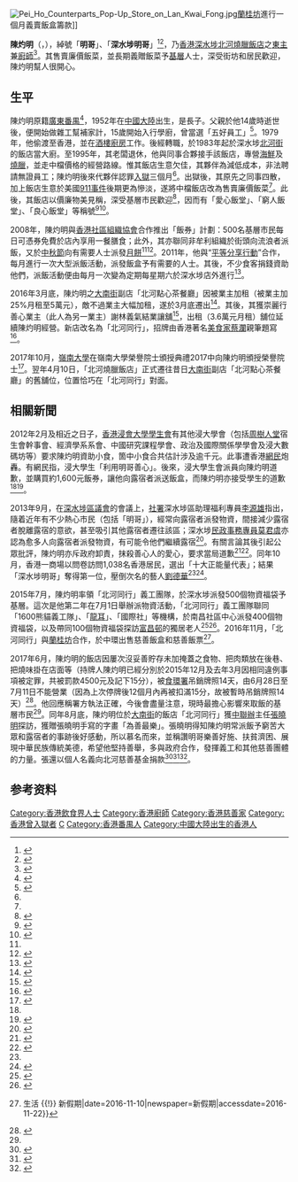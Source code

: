 {{Infobox chef
| name           = 陳灼明
| image          = 陳灼明位於通州街公園前面在2016年6月25日下午大約7時05分.jpg
| image_size     = 250
| caption        = 陳灼明位於[[通州街公園|通州街公園]]前面<br>（2016年6月25日下午大約7時05分）
| birth_date     = {{birth date and age|1952|8|25}}<ref name="向深水埗明哥送大禮"/><ref name="張曉明頻頻落區"/>
| birth_place    = {{CHN}}
| date_of_death  = 
| place_of_death = 
| residence      = {{HKG}}
| restaurants    = [[北河燒臘飯店|北河燒臘飯店]]
| occupation     = 飯店老闆兼廚師
}}

[[File:Pei_Ho_Counterparts_Pop-Up_Store_on_Lan_Kwai_Fong.jpg|thumb]][[蘭桂坊|蘭桂坊]]進行一個月義賣飯盒籌款]]

'''陳灼明'''（{{lang-en|Chan Cheuk Ming}}，{{bd|1952年|8月25日<ref name="向深水埗明哥送大禮"/><ref name="張曉明頻頻落區"/>|||catIdx=C陳灼明}}），綽號「'''明哥'''」、「'''深水埗明哥'''」<ref name="太陽報">{{cite news|title=開心正能量代表 「明哥」居首忌廉哥第八|url=http://www.the-sun.on.cc/cnt/news/20131213/00407_088.html|newspaper=太陽報|date=2013-12-13|accessdate=2014-01-27|archive-date=2019-01-29|archive-url=https://web.archive.org/web/20190129061835/http://www.the-sun.on.cc/cnt/news/20131213/00407_088.html|dead-url=no}}</ref><ref name="A1">{{cite news|title=深水埗明哥強調政治中立 「梁振英訂飯我都幫佢派」|url=http://hk.apple.nextmedia.com/realtime/news/20131224/52024736|newspaper=蘋果日報|date=2013-12-24|accessdate=2014-01-27|archive-date=2017-10-03|archive-url=https://web.archive.org/web/20171003110404/http://hk.apple.nextmedia.com/realtime/news/20131224/52024736|dead-url=no}}</ref>，乃[[香港|香港]][[深水埗|深水埗]][[北河燒臘飯店|北河燒臘飯店]]之[[東主|東主]]兼[[廚師|廚師]]<ref>{{cite_news|url=http://202.181.246.134/goinside/new/story_main.php?user_id=49|title=關於陳灼明|work=[[Go_Inside|Go Inside]]|accessdate=2016-06-27}}{{dead link|date=2018年5月 |bot=InternetArchiveBot |fix-attempted=yes }}</ref>。其售賣廉價飯菜，並長期義贈飯菜予[[基層|基層]]人士，深受街坊和居民歡迎，陳灼明幫人很開心。

==生平==
陳灼明原籍[[廣東|廣東]][[番禺縣|番禺]]<ref>{{cite book|author1=陳雲|coauthors=甄小慧|editor=葉海旋 周凱敏|title=深水埗 大家捱出頭的地方|date=2015年7月|publisher=花千樹出版有限公司|location=香港|isbn=978-988-8265-17-6|page=p.230}}</ref>，1952年在[[中國大陸|中國大陸]]出生，是長子。父親於他14歲時逝世後，便開始做雜工幫補家計，15歲開始入行學廚，曾當選「五好員工」<ref name="明報0306">{{cite news|title=什麼人訪問什麼人﹕13蚊一餸飯的飲食尊嚴|url=http://news.sina.com.hk/news/20110306/-1-2035308/1.html|newspaper=明報|date=2011-03-06|deadurl=yes|archiveurl=https://web.archive.org/web/20150930152442/http://news.sina.com.hk/news/20110306/-1-2035308/1.html|archivedate=2015-09-30}}</ref>。1979年，他偷渡至香港，並在[[酒樓|酒樓]][[廚房|廚房]]工作。後經轉職，於1983年起於深水埗[[北河街|北河街]]的飯店當大廚。至1995年，其老闆退休，他與同事合夥接手該飯店，專營[[海鮮|海鮮]]及[[燒臘|燒臘]]，並走中檔價格的經營路線。惟其飯店生意欠佳，其夥伴為減低成本，非法聘請無證員工；陳灼明後來代夥伴認罪[[入獄|入獄]]三個月<ref name="明報0306"/>。出獄後，其原先之同事四散，加上飯店生意於美國[[911事件|911事件]]後期更為慘淡，遂將中檔飯店改為售賣廉價飯菜<ref name="明報0306"/>。此後，其飯店以價廉物美見稱，深受基層市民歡迎<ref name="明報周刊">{{cite news|title=回饋 憑良心設人人飯堂|url=http://www.mingpaoweekly.com/easyview/content.php?info=MjM0OF9EMjlCMDZGMjYyL2Jvb2tiX3MwMDA4Mi54bWw=&id=1383808385768|newspaper=明報周刊|access-date=2014-01-27|archive-url=https://web.archive.org/web/20160305143625/http://www.mingpaoweekly.com/easyview/content.php?info=MjM0OF9EMjlCMDZGMjYyL2Jvb2tiX3MwMDA4Mi54bWw=&id=1383808385768|archive-date=2016-03-05|dead-url=yes}}</ref>，因而有「愛心飯堂」、「窮人飯堂」、「良心飯堂」等稱號<ref name="#1">{{cite news|title=搵良心飯堂贊助認做錯 大學生上一課|url=http://news.stheadline.com/dailynews/content_hk/2013/03/28/231900.asp|newspaper=頭條日報|date=2013-03-28|accessdate=2014-01-27|archive-date=2016-04-25|archive-url=https://web.archive.org/web/20160425215947/http://news.stheadline.com/dailynews/content_hk/2013/03/28/231900.asp|dead-url=no}}</ref><ref>{{cite news|title=老闆要窮人吃得有尊嚴|url=http://hk.apple.nextmedia.com/news/art/20130328/18209749|newspaper=蘋果日報|date=2013-03-28|accessdate=2014-01-27|archive-date=2017-02-02|archive-url=https://web.archive.org/web/20170202052722/http://hk.apple.nextmedia.com/news/art/20130328/18209749|dead-url=no}}</ref>。

2008年，陳灼明與[[香港社區組織協會|香港社區組織協會]]合作推出「飯券」計劃：500名基層市民每日可憑券免費於店內享用一餐膳食；此外，其亦聯同非牟利組織於街頭向流浪者派飯，又於[[中秋節|中秋節]]向有需要人士派發[[月餅|月餅]]<ref name="明報周刊"/><ref>{{cite news|title=愛心老闆幫貧苦醫肚：當自己屋企開飯|url=http://news.stheadline.com/dailynews/content_hk/2012/11/03/213151.asp|newspaper=頭條日報|date=2012-11-03|accessdate=2014-01-27|archive-date=2017-02-02|archive-url=https://web.archive.org/web/20170202054415/http://news.stheadline.com/dailynews/content_hk/2012/11/03/213151.asp|dead-url=no}}</ref>。2011年，他與“[[平等分享行動|平等分享行動]]”合作，每月進行一次大型派飯活動，派發飯盒予有需要的人士。其後，不少食客捐錢資助他們，派飯活動便由每月一次變為定期每星期六於深水埗店外進行<ref>{{cite news|title=香港愛心派飯行動感動全城 逾20飯店加入|url=http://www.hkcna.hk/content/2013/0822/210502.shtml|newspaper=經濟日報|date=2013-08-22|accessdate=2014-01-27|archive-date=2019-10-30|archive-url=https://web.archive.org/web/20191030184019/http://www.hkcna.hk/content/2013/0822/210502.shtml|dead-url=no}}</ref>。

2016年3月底，陳灼明之[[大南街|大南街]]副店「北河點心茶餐廳」因被業主加租（被業主加25%月租至5萬元），敵不過業主大幅加租，遂於3月底遷出<ref>{{cite news|title=不敵業主加租　深水埗明哥副店月底搬遷　將有更平更大舖位 (11:38)|url=http://news.mingpao.com/ins/instantnews/web_tc/article/20160321/s00001/1458529321275|work=《明報》|date=2016-03-21|accessdate=2016-06-27|archive-date=2018-10-24|archive-url=https://web.archive.org/web/20181024035350/https://news.mingpao.com/ins/instantnews/web_tc/article/20160321/s00001/1458529321275|dead-url=no}}</ref>。其後，其獲崇麗行善心業主（此人為另一業主）謝林義氣結業讓舖<ref>{{cite news|title=原有意開炸魚店　聞加租事件割愛 撐明哥善心業主女兒讓舖募捐|url=http://hk.apple.nextmedia.com/news/art/20160403/19555986|work=《蘋果日報》|date=2016-04-03|accessdate=2016-06-27|archive-date=2017-06-26|archive-url=https://web.archive.org/web/20170626013900/http://hk.apple.nextmedia.com/news/art/20160403/19555986|dead-url=no}}</ref>，出租（3.6萬元月租）舖位延續陳灼明經營。新店改名為「北河同行」，招牌由香港著名[[美食家|美食家]][[蔡瀾|蔡瀾]]親筆題寫<ref>{{cite news|title=明哥分店搬舖 籌百萬裝修 好心業主義賣支持|url=http://hk.apple.nextmedia.com/news/art/20160327/19546506|work=《蘋果日報》|date=2016-03-27|accessdate=2016-06-27|archive-date=2017-10-04|archive-url=https://web.archive.org/web/20171004153654/http://hk.apple.nextmedia.com/news/art/20160327/19546506|dead-url=no}}</ref>。

2017年10月，[[嶺南大學_(香港)|嶺南大學]]在嶺南大學榮譽院士頒授典禮2017中向陳灼明頒授榮譽院士<ref>{{cite news|title=嶺南大學頒授榮譽院士銜予五位傑出人士|url=https://www.ln.edu.hk/cht/news/20171012/lingnan-university-confers-honorary-fellowships-upon-five-distinguished-individuals|work=《嶺南大學新聞稿》|date=2017-10-12|accessdate=2017-10-13|archive-date=2020-11-29|archive-url=https://web.archive.org/web/20201129050844/https://www.ln.edu.hk/cht/news/20171012/lingnan-university-confers-honorary-fellowships-upon-five-distinguished-individuals|dead-url=no}}</ref>。翌年4月10日，「北河燒臘飯店」正式遷往昔日[[大南街|大南街]]副店「北河點心茶餐廳」的舊舖位，位置恰巧在「北河同行」對面。

== 相關新聞 ==
2012年2月及相近之日子，[[香港浸會大學|香港浸會大學]][[香港浸會大學學生會|學生會]]有其他浸大學會（包括[[周樹人堂|周樹人堂]]宿生會幹事會、經濟學系系會、中國研究課程學會、政治及國際關係學學會及浸大數碼坊等）要求陳灼明資助小食，箇中小食合共估計涉及逾千元。此事遭香港[[網民|網民]]炮轟。有網民指，浸大學生「利用明哥善心」。後來，浸大學生會派員向陳灼明道歉，並購買約1,600元飯券，讓他向露宿者派送飯盒，而陳灼明亦接受學生的道歉<ref name="#1"/><ref>{{cite news|title=向愛心飯堂𢱑贊助惹眾怒 浸大生買千元扶貧飯券認錯|url=http://hk.apple.nextmedia.com/news/art/20130328/18209746|newspaper=蘋果日報|date=2013-03-28|accessdate=2014-01-27|archive-date=2017-08-10|archive-url=https://web.archive.org/web/20170810061839/http://hk.apple.nextmedia.com/news/art/20130328/18209746|dead-url=no}}</ref>。

2013年9月，在[[深水埗區議會|深水埗區議會]]的會議上，[[社署|社署]]深水埗區助理福利專員[[李源雄|李源雄]]指出，隨着近年有不少熱心市民（包括「明哥」），經常向露宿者派發物資，間接減少露宿者脫離露宿的意欲，甚至吸引其他露宿者遷往該區；深水埗[[民政事務專員|民政事務專員]][[莫君虞|莫君虞]]亦認為愈多人向露宿者派發物資，有可能令他們繼續露宿<ref>{{cite news|title=社署：市民派飯增露宿者|url=http://news.sina.com.hk/news/20130904/-2-3057844/1.html|newspaper=明報|date=2013-09-04}}{{dead link|date=2018年5月 |bot=InternetArchiveBot |fix-attempted=yes }}</ref>。有關言論其後引起公眾批評，陳灼明亦斥政府卸責，抹殺善心人的愛心，要求當局道歉<ref>{{cite news|title=明哥：社署應Say Sorry   被指派飯助長露宿 善心遭抹殺|url=http://www.skypost.hk/%E6%B8%AF%E8%81%9E/%E6%96%B0%E8%81%9E%E9%A0%AD%E6%A2%9D/20130906/001/%E6%98%8E%E5%93%A5%EF%BC%9A%E7%A4%BE%E7%BD%B2%E6%87%89Say%20Sorry/109044|newspaper=晴報|date=2013-09-06|deadurl=yes|archiveurl=https://web.archive.org/web/20130907012922/http://www.skypost.hk/%E6%B8%AF%E8%81%9E/%E6%96%B0%E8%81%9E%E9%A0%AD%E6%A2%9D/20130906/001/%E6%98%8E%E5%93%A5%EF%BC%9A%E7%A4%BE%E7%BD%B2%E6%87%89Say%20Sorry/109044|archivedate=2013-09-07}}</ref><ref>{{cite news|title=派飯遭埋怨　明哥促社署道歉|url=http://hk.apple.nextmedia.com/news/art/20130906/18411351|newspaper=蘋果日報|date=2013-09-06|accessdate=2014-01-27|archive-date=2017-04-26|archive-url=https://web.archive.org/web/20170426035101/http://hk.apple.nextmedia.com/news/art/20130906/18411351|dead-url=no}}</ref>。同年10月，香港一商場以問卷訪問1,038名香港居民，選出「十大正能量代表」；結果「深水埗明哥」奪得第一位，壓倒次名的藝人[[劉德華|劉德華]]<ref name="太陽報"/><ref>{{cite news|title=港正能量明哥第一|url=http://www.metrohk.com.hk/?cmd=detail&id=224922|newspaper=都市日報|date=2013-12-13|accessdate=2014-01-27|archive-date=2018-10-23|archive-url=https://web.archive.org/web/20181023200122/http://www.metrohk.com.hk/?cmd=detail&id=224922|dead-url=no}}</ref>。

2015年7月，陳灼明率領「北河同行」義工團隊，於深水埗派發500個物資福袋予基層。這次是他第二年在7月1日舉辦派物資活動，「北河同行」義工團隊聯同「1600熊貓義工隊」、「[[龍耳|龍耳]]」、「國際社」等機構，於南昌社區中心派發400個物資福袋，以及帶同100個物資福袋探訪[[富昌邨|富昌邨]]的獨居老人<ref name="東方日報">{{cite news|title=聯義工向基層派福袋　明哥指七一想保持中立|url=http://hk.on.cc/hk/bkn/cnt/news/20150701/bkn-20150701165158505-0701_00822_001.html|newspaper=東方日報|date=2015-07-02|accessdate=2015-07-02|archive-date=2016-03-05|archive-url=https://web.archive.org/web/20160305070936/http://hk.on.cc/hk/bkn/cnt/news/20150701/bkn-20150701165158505-0701_00822_001.html|dead-url=no}}</ref><ref name="都市日報">{{cite news|title=明哥善舉 招青交棒|url=http://www.metrohk.com.hk/index.php?cmd=detail&id=283024|newspaper=都市日報|date=2015-07-02|accessdate=2015-07-02|archive-date=2018-10-23|archive-url=https://web.archive.org/web/20181023200150/http://www.metrohk.com.hk/index.php?cmd=detail&id=283024|dead-url=no}}</ref>。2016年11月，「北河同行」與[[蘭桂坊|蘭桂坊]]合作，於中環出售慈善飯盒和慈善飯票<ref>{{Cite news|url=http://www.weekendhk.com/lifestyle/%E6%98%8E%E5%93%A5-%E4%B8%AD%E7%92%B0-%E5%8C%97%E6%B2%B3%E5%90%8C%E8%A1%8C/3/|title=一人一飯票撐明哥！ 中環 北河同行 慈善飯票 {{!}} 生活 {{!}} 新假期|date=2016-11-10|newspaper=新假期|accessdate=2016-11-22}}</ref>。

2017年6月，陳灼明的飯店因屢次沒妥善貯存未加掩蓋之食物、把肉類放在後巷、把燒味掛在店面等（持牌人陳灼明已經分別於2015年12月及去年3月因相同違例事項被定罪，共被罰款4500元及記下15分），被[[食環署|食環署]]吊銷牌照14天，由6月28日至7月11日不能營業（因為上次停牌後12個月內再被扣滿15分，故被暫時吊銷牌照14天）<ref name=mp0629>{{Cite news |url=https://news.mingpao.com/pns/dailynews/web_tc/article/20170629/s00002/1498673258754 |title=北河燒臘釘牌14日 明哥憂影響派飯 |date=2017-06-29 |work=明報 |accessdate=2017-07-17 |archive-date=2018-10-23 |archive-url=https://web.archive.org/web/20181023200055/https://news.mingpao.com/pns/dailynews/web_tc/article/20170629/s00002/1498673258754 |dead-url=no }}</ref>。他回應稱署方執法正確，今後會盡量注意，現時最擔心影響來取飯的基層市民<ref name=mp0629/>。同年8月底，陳灼明位於[[大南街|大南街]]的飯店「北河同行」獲[[中央人民政府駐香港特別行政區聯絡辦公室|中聯辦]]主任[[張曉明|張曉明]]探訪，獲贈張曉明手寫的字畫「為善最樂」。張曉明得知陳灼明常派飯予窮苦大眾和露宿者的事跡後好感動，所以慕名而來，並稱讚明哥樂善好施、扶貧濟困、展現中華民族傳統美德，希望他堅持善舉，多與政府合作，發揮義工和其他慈善團體的力量。張還以個人名義向北河慈善基金捐款<ref name="向深水埗明哥送大禮">{{Cite news |url=http://hk.apple.nextmedia.com/realtime/news/20170829/57143639 |title=張曉明升呢前夕 向深水埗明哥送大禮 |date=2017-08-29 |work=蘋果日報 (香港) |accessdate=2017-08-29 |archive-date=2017-10-02 |archive-url=https://web.archive.org/web/20171002215540/http://hk.apple.nextmedia.com/realtime/news/20170829/57143639 |dead-url=no }}</ref><ref name="張曉明頻頻落區">{{Cite news |url=https://www.hk01.com/%E6%B8%AF%E8%81%9E/115520/ |title=張曉明頻頻落區　探完深水埗明哥再去家訪 |date=2017-08-29 |work=香港01}}</ref><ref>{{Cite news |url=https://news.mingpao.com/ins/instantnews/web_tc/article/20170828/s00001/1503916993700 |title=中聯辦「明哥」訪深水埗「明哥」　親筆字畫「為善最樂」賀壽 |date=2017-08-28 |work=明報 |accessdate=2017-08-29 |archive-date=2018-10-23 |archive-url=https://web.archive.org/web/20181023195844/https://news.mingpao.com/ins/instantnews/web_tc/article/20170828/s00001/1503916993700 |dead-url=no }}</ref>。

== 参考资料 ==
{{Commons category|Chan Cheuk-ming}}
{{Reflist|2}}

{{感動香港}}
{{Authority control}}
{{DEFAULTSORT:C}}
[[Category:香港飲食界人士|Category:香港飲食界人士]]
[[Category:香港廚師|Category:香港廚師]]
[[Category:香港慈善家|Category:香港慈善家]]
[[Category:香港曾入獄者|Category:香港曾入獄者]]
[[Category:陳姓|C]]
[[Category:香港番禺人|Category:香港番禺人]]
[[Category:中國大陸出生的香港人|Category:中國大陸出生的香港人]]